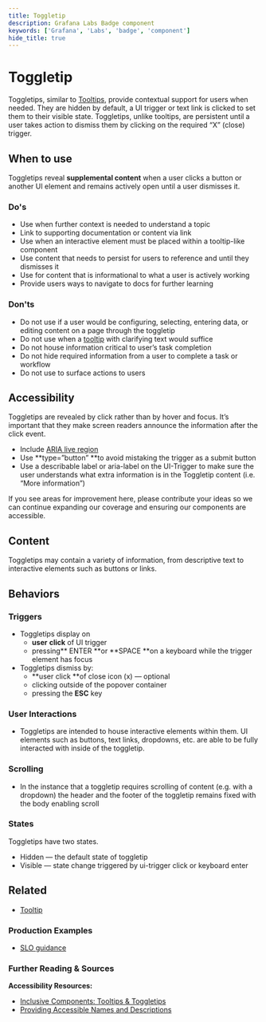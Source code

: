 ```yaml
---
title: Toggletip
description: Grafana Labs Badge component
keywords: ['Grafana', 'Labs', 'badge', 'component']
hide_title: true
---
```



# Toggletip <Badge text='ready' color='green'></Badge>

Toggletips, similar to [Tooltips](/design-system/Components/tooltip), provide contextual support for users when needed. They are hidden by default, a UI trigger or text link is clicked to set them to their visible state. Toggletips, unlike tooltips, are persistent until a user takes action to dismiss them by clicking on the required “X” (close) trigger. 

## When to use 
Toggletips reveal **supplemental content** when a user clicks a button or another UI element and remains actively open until a user dismisses it.

### Do's
- Use when further context is needed to understand a topic
- Link to supporting documentation or content via link
- Use when an interactive element must be placed within a tooltip-like component
- Use content that needs to persist for users to reference and until they dismisses it
- Use for content that is informational to what a user is actively working
- Provide users ways to navigate to docs for further learning

### Don'ts

- Do not use if a user would be configuring, selecting, entering data, or editing content on a page through the toggletip
- Do not use when a [tooltip](/design-system/Components/tooltip) with clarifying text would suffice
- Do not house information critical to user’s task completion
- Do not hide required information from a user to complete a task or workflow
- Do not use to surface actions to users


## Accessibility

Toggletips are revealed by click rather than by hover and focus. It’s important that they make screen readers announce the information after the click event.

- Include [ARIA live region](https://developer.mozilla.org/en-US/docs/Web/Accessibility/ARIA/ARIA_Live_Regions)
- Use **type=”button” **to avoid mistaking the trigger as a submit button
- Use a describable label or aria-label on the UI-Trigger to make sure the user understands what extra information is in the Toggletip content (i.e. “More information”)

<InfoBox title="👋 &nbsp; Hi there!" severity="info">
  If you see areas for improvement here, please contribute your ideas so we can continue expanding our coverage and
  ensuring our components are accessible.
</InfoBox>

## Content

Toggletips may contain a variety of information, from descriptive text to interactive elements such as buttons or links.


## Behaviors

### Triggers

- Toggletips display on
  - **user** **click** of UI trigger
  - pressing** ENTER **or **SPACE **on a keyboard while the trigger element has focus
- Toggletips dismiss by:
  - **user click **of close icon (x) — optional
  - clicking outside of the popover container
  - pressing the **ESC** key

### User Interactions

- Toggletips are intended to house interactive elements within them. UI elements such as buttons, text links, dropdowns, etc. are able to be fully interacted with inside of the toggletip.

### Scrolling

- In the instance that a toggletip requires scrolling of content (e.g. with a dropdown) the header and the footer of the toggletip remains fixed with the body enabling scroll

### States

Toggletips have two states.

- Hidden — the default state of toggletip
- Visible — state change triggered by ui-trigger click or keyboard enter

## Related

- [Tooltip](/design-system/Components/tooltip)

### Production Examples

- [SLO guidance](https://www.figma.com/file/oaki8dAryJXWyZlw1g2wh0/SLO-creation?node-id=829%3A26026)

### Further Reading & Sources

**Accessibility Resources:**

- [Inclusive Components: Tooltips & Toggletips](https://inclusive-components.design/tooltips-toggletips/)
- [Providing Accessible Names and Descriptions](https://www.w3.org/WAI/ARIA/apg/practices/names-and-descriptions/)
